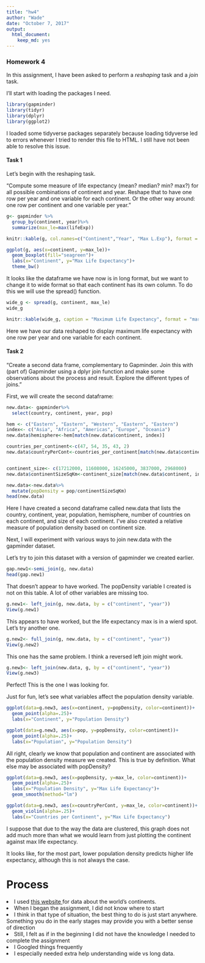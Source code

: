 ```yaml
---
title: "hw4"
author: "Wade"
date: "October 7, 2017"
output: 
  html_document: 
    keep_md: yes
---
```


<h3>Homework 4</h3>

In this assignment, I have been asked to perform a <i>reshaping</i> task and a <i>join</i> task.


I'll start with loading the packages I need.

```r
library(gapminder)
library(tidyr)
library(dplyr)
library(ggplot2)
```

I loaded some tidyverse packages separately because loading tidyverse led to errors whenever I tried to render this file to HTML. I still have not been able to resolve this issue.

<h4>Task 1</h4>

Let's begin with the reshaping task.


"Compute some measure of life expectancy (mean? median? min? max?) for all possible combinations of continent and year. Reshape that to have one row per year and one variable for each continent. Or the other way around: one row per continent and one variable per year."

```r
g<- gapminder %>%
  group_by(continent, year)%>%
  summarize(max_le=max(lifeExp))

knitr::kable(g, col.names=c("Continent","Year", "Max L.Exp"), format = "markdown")
```

```r
ggplot(g, aes(x=continent, y=max_le))+
  geom_boxplot(fill="seagreen")+
  labs(x="Continent", y="Max Life Expectancy")+
  theme_bw()
```

It looks like the dataframe we have now is in long format, but we want to change it to wide format so that each continent has its own column. To do this we will use the spread() function.

```r
wide_g <- spread(g, continent, max_le)
wide_g
```

```r
knitr::kable(wide_g, caption = "Maximum Life Expectancy", format = "markdown")
```

Here we have our data reshaped to display maximum life expectancy with one row per year and one variable for each continent. 


<h4>Task 2</h4>

"Create a second data frame, complementary to Gapminder. Join this with (part of) Gapminder using a  dplyr join function and make some observations about the process and result. Explore the different types of joins. "

First, we will create the second dataframe:

```r
new.data<- gapminder%>%
  select(country, continent, year, pop)

hem <- c("Eastern", "Eastern", "Western", "Eastern", "Eastern")
index<- c("Asia", "Africa", "Americas", "Europe", "Oceania")
new.data$hemisphere<-hem[match(new.data$continent, index)] 

countries_per_continent<-c(47, 54, 35, 43, 2)
new.data$countryPerCont<-countries_per_continent[match(new.data$continent, index)]


continent_size<- c(17212000, 11608000, 16245000, 3837000, 2968000)
new.data$continentSizeSqKm<-continent_size[match(new.data$continent, index)]

new.data<-new.data%>%
  mutate(popDensity = pop/continentSizeSqKm)
head(new.data)
```

Here I have created a second dataframe called new.data that lists the country, continent, year, population, hemisphere, number of countries on each continent, and size of each continent. I've also created a relative measure of population density based on continent size.

Next, I will experiment with various ways to join new.data with the gapminder dataset.

Let's try to join this dataset with a version of gapminder we created earlier.

```r
gap.new1<-semi_join(g, new.data)
head(gap.new1)
```

That doesn't appear to have worked. The popDensity variable I created is not on this table. A lot of other variables are missing too.

```r
g.new1<- left_join(g, new.data, by = c("continent", "year"))
View(g.new1)
```

This appears to have worked, but the life expectancy max is in a wierd spot. Let's try another one.

```r
g.new2<- full_join(g, new.data, by = c("continent", "year"))
View(g.new2)
```

This one has the same problem. I think a reversed left join might work.

```r
g.new3<- left_join(new.data, g, by = c("continent", "year"))
View(g.new3)
```

Perfect! This is the one I was looking for.

Just for fun, let's see what variables affect the population density variable.

```r
ggplot(data=g.new3, aes(x=continent, y=popDensity, color=continent))+
  geom_point(alpha=.25)+
  labs(x="Continent", y="Population Density")
```

```r
ggplot(data=g.new3, aes(x=pop, y=popDensity, color=continent))+
  geom_point(alpha=.25)+
  labs(x="Population", y="Population Density")
```

All right, clearly we know that population and continent are associated with the population density measure we created. This is true by definition. What else may be associated with popDensity?

```r
ggplot(data=g.new3, aes(x=popDensity, y=max_le, color=continent))+
  geom_point(alpha=.25)+
  labs(x="Population Density", y="Max Life Expectancy")+
  geom_smooth(method="lm")
```

```r
ggplot(data=g.new3, aes(x=countryPerCont, y=max_le, color=continent))+
  geom_violin(alpha=.25)+
  labs(x="Countries per Continent", y="Max Life Expectancy")
```

I suppose that due to the way the data are clustered, this graph does not add much more than what we would learn from just plotting the continent against max life expectancy.

It looks like, for the most part, lower population density predicts higher life expectancy, although this is not always the case.


<h1>Process</h1>
<li>I used <a href=http://www.enchantedlearning.com/geography/continents/Extremes.shtml> this website </a> for data about the world's continents.</li>
<li>When I began the assignment, I did not know where to start</li>
<li>I think in that type of situation, the best thing to do is just start anywhere. Something you do in the early stages may provide you with a better sense of direction</li>
<li>Still, I felt as if in the beginning I did not have the knowledge I needed to complete the assignment</li>
<li>I Googled things frequently</li>
<li>I especially needed extra help understanding wide vs long data.</li>





















































